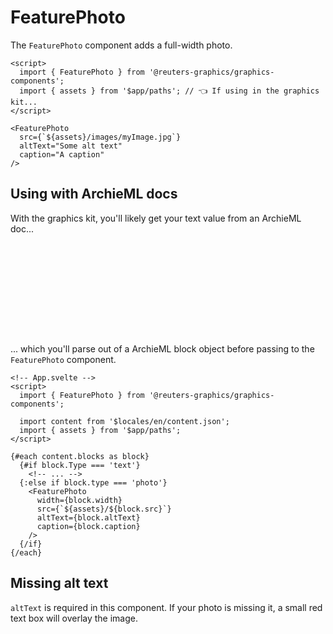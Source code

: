 

<Meta of={FeaturePhotoStories} />

# FeaturePhoto

The `FeaturePhoto` component adds a full-width photo.

```svelte
<script>
  import { FeaturePhoto } from '@reuters-graphics/graphics-components';
  import { assets } from '$app/paths'; // 👈 If using in the graphics kit...
</script>

<FeaturePhoto
  src={`${assets}/images/myImage.jpg`}
  altText="Some alt text"
  caption="A caption"
/>
```

<Canvas of={FeaturePhotoStories.Demo} />

## Using with ArchieML docs

With the graphics kit, you'll likely get your text value from an ArchieML doc...

```yaml
# ArchieML doc
[blocks]

type: photo
width: normal
src: images/shark.jpg
altText: The king of the sea
caption: Carcharodon carcharias - REUTERS

[]
```

... which you'll parse out of a ArchieML block object before passing to the `FeaturePhoto` component.

```svelte
<!-- App.svelte -->
<script>
  import { FeaturePhoto } from '@reuters-graphics/graphics-components';

  import content from '$locales/en/content.json';
  import { assets } from '$app/paths';
</script>

{#each content.blocks as block}
  {#if block.Type === 'text'}
    <!-- ... -->
  {:else if block.type === 'photo'}
    <FeaturePhoto
      width={block.width}
      src={`${assets}/${block.src}`}
      altText={block.altText}
      caption={block.caption}
    />
  {/if}
{/each}
```

## Missing alt text

`altText` is required in this component. If your photo is missing it, a small red text box will overlay the image.

<Canvas of={FeaturePhotoStories.MissingAltText} />

